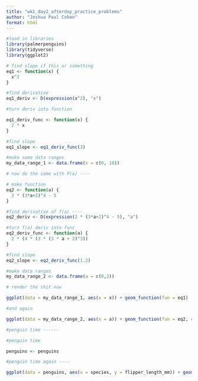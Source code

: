 ```yaml
---
title: "wk1_day2_afterday_practice_problems"
author: "Joshua Paul Cohen"
format: html
---
```


```r
#load in libraries
library(palmerpenguins)
library(tidyverse)
library(ggplot2)
```


```r

# find slope if this or something
eq1 <- function(x) {
  x^2
}

#find derivative
eq1_deriv <- D(expression(x^2), "x")

#turn deriv into function

eq1_deriv_func <- function(x) {
  2 * x
}

#find slope
eq1_slope <- eq1_deriv_func(3)

#make some data ranges
my_data_range_1 <- data.frame(x = c(0, 10))
```


```r
# now do the same with P(a) ----

# make function
eq2 <- function(a) {
  2 * (3*a+2)^4 - 5
}

#find derivative of f(a) ----
eq2_deriv <- D(expression(2 * (3*a+2)^4 - 5), "a")

#turn f(a) deriv into func
eq2_deriv_func <- function(a) {
  2 * (4 * (3 * (3 * a + 2)^3))
}

#find slope
eq2_slope <- eq2_deriv_func(1.2)

#make data ranges
my_data_range_2 <- data.frame(a = c(0,2))

```


```r
# render the shit now

ggplot(data = my_data_range_1, aes(x = x)) + geom_function(fun = eq1)
```

```r
#and again

ggplot(data = my_data_range_2, aes(x = a)) + geom_function(fun = eq2, color = "blue")

```


```r

#penguin time ------

#penguin time

penguins <- penguins

```

```r

#penguin time again ----

ggplot(data = penguins, aes(x = species, y = flipper_length_mm)) + geom_point() + geom_jitter() + labs(x = "Species", y = "Flipper Length (mm)", title = "Flipper Length in Penguins by Species")

```

